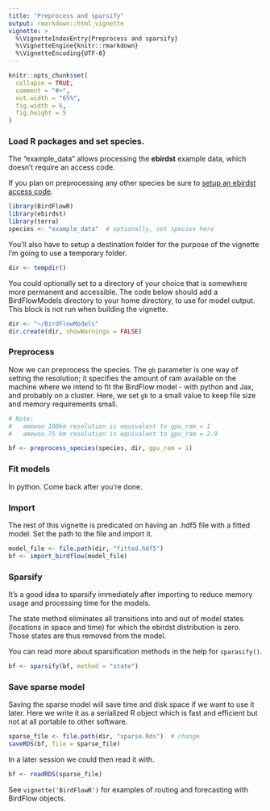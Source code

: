 ```yaml
---
title: "Preprocess and sparsify"
output: rmarkdown::html_vignette
vignette: >
  %\VignetteIndexEntry{Preprocess and sparsify}
  %\VignetteEngine{knitr::rmarkdown}
  %\VignetteEncoding{UTF-8}
---
```


```r
knitr::opts_chunk$set(
  collapse = TRUE,
  comment = "#>",
  out.width = "65%",
  fig.width = 6,
  fig.height = 5
)
```

### Load R packages and set species.  
The "example_data" allows processing the **ebirdst** example data, which doesn't require an access code.

If you plan on preprocessing any other species be sure to [setup an ebirdst access code](https://cornelllabofornithology.github.io/ebirdst/articles/ebirdst.html#access).

```r
library(BirdFlowR)
library(ebirdst)
library(terra)
species <- "example_data"  # optionally, set species here
```

You'll also have to setup a destination folder for the purpose of the vignette I'm going to use a temporary folder.
```r
dir <- tempdir()
```
You could optionally set to a directory of your choice that is somewhere more permanent and accessible.  The code below should add a BirdFlowModels directory to your home directory, to use for model output. This block is not run when building the vignette.
```r
dir <- "~/BirdFlowModels"
dir.create(dir, showWarnings = FALSE)
```

### Preprocess

Now we can preprocess the species.  The `gb` parameter is one way of setting the resolution; it specifies the amount of ram available on the machine where we intend to fit the BirdFlow model - with python and Jax, and probably on a cluster.  Here, we set `gb` to a small value to keep file size and memory requirements small.

```r
# Note:
#   amewoo 100km resolution is equivalent to gpu_ram = 1
#   amewoo 75 km resolution is equivalent to gpu_ram = 2.9

bf <- preprocess_species(species, dir, gpu_ram = 1)
```

### Fit models 

In python. Come back after you're done.

### Import

The rest of this vignette is predicated on having an .hdf5 file with a fitted model.  Set the path to the file and import it.  
```r
model_file <- file.path(dir, "fitted.hdf5")
bf <- import_birdflow(model_file)
```

### Sparsify

It's a good idea to sparsify immediately after importing to reduce memory usage and processing time for the models.

The state method eliminates all transitions into and out of model states (locations in space and time) for which the ebirdst distribution is zero.  Those states are thus removed from the model. 

You can read more about sparsification methods in the help for `sparasify()`.  
```r
bf <- sparsify(bf, method = "state")
```

### Save sparse model

Saving the sparse model will save time and disk space if we want to use it later. Here we write it as a serialized R object which is fast and efficient but not at all portable to other software.
```r
sparse_file <- file.path(dir, "sparse.Rds")  # change
saveRDS(bf, file = sparse_file)
```
In a later session we could then read it with.
```r
bf <- readRDS(sparse_file)
```
See `vignette('BirdFlowR')` for examples of routing and forecasting with BirdFlow objects.

